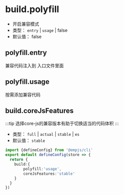 # build.polyfill
+ 开启兼容模式
+ 类型： `entry` | `usage` | false
+ 默认值： false

## polyfill.entry
兼容代码注入到 入口文件里面

## polyfill.usage
按需添加兼容代码

## build.coreJsFeatures
:::tip
选择core-js的兼容版本有助于切换适当的代码体积
:::
+ 类型： `full` | `actual` | `stable` | `es`
+ 默认值： `stable`

```ts title="emp-config.js"
import {defineConfig} from '@empjs/cli'
export default defineConfig(store => {
  return {
    build:{
        polyfill:'usage',
        coreJsFeatures:'stable'
    }
  }
})
```